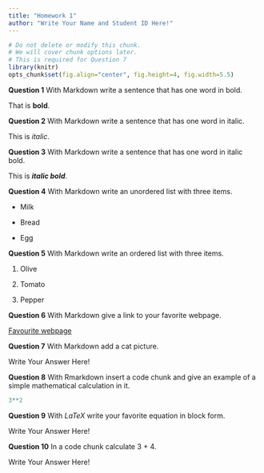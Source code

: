 ```yaml
---
title: "Homework 1"
author: "Write Your Name and Student ID Here!"
---
```


```r
# Do not delete or modify this chunk.
# We will cover chunk options later.
# This is required for Question 7
library(knitr)
opts_chunk$set(fig.align="center", fig.height=4, fig.width=5.5)
```

**Question 1** With Markdown write a sentence that has one word in bold.

That is **bold**.

**Question 2** With Markdown write a sentence that has one word in italic.

This is _italic_.

**Question 3** With Markdown write a sentence that has one word in italic bold.

This is **_italic bold_**.

**Question 4** With Markdown write an unordered list with three items.

* Milk

* Bread

* Egg

**Question 5** With Markdown write an ordered list with three items.

1. Olive

2. Tomato

3. Pepper

**Question 6** With Markdown give a link to your favorite webpage.

[Favourite webpage](https://open.spotify.com)

**Question 7** With Markdown add a cat picture.

Write Your Answer Here!

**Question 8** With Rmarkdown insert a code chunk and give an example of a simple mathematical calculation in it.

```r
3**2
```



**Question 9** With $LaTeX$ write your favorite equation in block form.

Write Your Answer Here!

**Question 10** In a code chunk calculate 3 + 4.

Write Your Answer Here!
